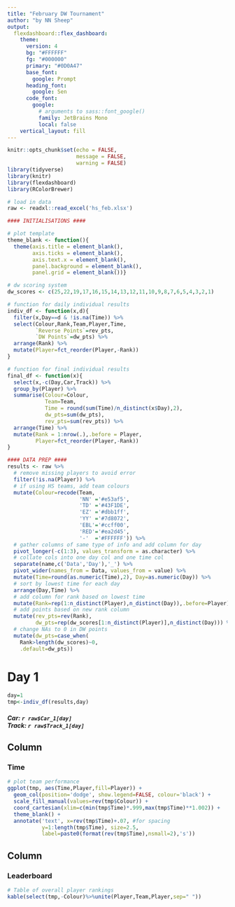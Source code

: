 ```yaml
---
title: "February DW Tournament"
author: "by NN Sheep"
output: 
  flexdashboard::flex_dashboard:
    theme: 
      version: 4
      bg: "#FFFFFF"
      fg: "#000000" 
      primary: "#0D0A47"
      base_font: 
        google: Prompt
      heading_font:
        google: Sen
      code_font:
        google: 
          # arguments to sass::font_google() 
          family: JetBrains Mono
          local: false
    vertical_layout: fill
---
```


```r
knitr::opts_chunk$set(echo = FALSE, 
                      message = FALSE, 
                      warning = FALSE)
library(tidyverse)
library(knitr)
library(flexdashboard)
library(RColorBrewer)

# load in data
raw <- readxl::read_excel('hs_feb.xlsx') 
```

```r
#### INITIALISATIONS ####

# plot template
theme_blank <- function(){
  theme(axis.title = element_blank(),
        axis.ticks = element_blank(),
        axis.text.x = element_blank(),
        panel.background = element_blank(),
        panel.grid = element_blank())}

# dw scoring system
dw_scores <- c(25,22,19,17,16,15,14,13,12,11,10,9,8,7,6,5,4,3,2,1)

# function for daily individual results
indiv_df <- function(x,d){
  filter(x,Day==d & !is.na(Time)) %>%
  select(Colour,Rank,Team,Player,Time,
         `Reverse Points`=rev_pts,
         `DW Points`=dw_pts) %>%
  arrange(Rank) %>%
  mutate(Player=fct_reorder(Player,-Rank))
}

# function for final individual results
final_df <- function(x){
  select(x,-c(Day,Car,Track)) %>%
  group_by(Player) %>%
  summarise(Colour=Colour,
            Team=Team,
            Time = round(sum(Time)/n_distinct(x$Day),2),
            dw_pts=sum(dw_pts),
            rev_pts=sum(rev_pts)) %>%
  arrange(Time) %>%
  mutate(Rank = 1:nrow(.),.before = Player,
         Player=fct_reorder(Player,-Rank))
}
```

``` r
#### DATA PREP ####
results <- raw %>%
  # remove missing players to avoid error
  filter(!is.na(Player)) %>%
  # if using HS teams, add team colours
  mutate(Colour=recode(Team, 
                       'NN' ='#e53af5',
                       'TD' ='#43F1DE',
                       'EZ' ='#dbb1ff',
                       'YY' ='#7d8072',
                       'EBL'='#ccff00',
                       'RED'='#ea2d45',
                       '-'  ='#FFFFFF')) %>% 
  # gather columns of same type of info and add column for day
  pivot_longer(-c(1:3), values_transform = as.character) %>%
  # collate cols into one day col and one time col
  separate(name,c('Data','Day'),'_') %>% 
  pivot_wider(names_from = Data, values_from = value) %>%
  mutate(Time=round(as.numeric(Time),2), Day=as.numeric(Day)) %>%
  # sort by lowest time for each day 
  arrange(Day,Time) %>%
  # add column for rank based on lowest time
  mutate(Rank=rep(1:n_distinct(Player),n_distinct(Day)),.before=Player) %>%
  # add points based on new rank column
  mutate(rev_pts=rev(Rank),
         dw_pts=rep(dw_scores[1:n_distinct(Player)],n_distinct(Day))) %>%
  # change NAs to 0 in DW points
  mutate(dw_pts=case_when(
    Rank>length(dw_scores)~0,
    .default=dw_pts))
```

# Day 1
```r
day=1
tmp<-indiv_df(results,day)
```
##### **Car: `r raw$Car_1[day]`** <br> **Track: `r raw$Track_1[day]`**

Column 
--------------
### Time 
```r
# plot team performance
ggplot(tmp, aes(Time,Player,fill=Player)) +
  geom_col(position='dodge', show.legend=FALSE, colour='black') +
  scale_fill_manual(values=rev(tmp$Colour)) +
  coord_cartesian(xlim=c(min(tmp$Time)*.999,max(tmp$Time)**1.002)) +
  theme_blank() + 
  annotate('text', x=rev(tmp$Time)+.07, #for spacing
           y=1:length(tmp$Time), size=2.5,
           label=paste0(format(rev(tmp$Time),nsmall=2),'s'))
```

Column {data-width=600}
--------------
### Leaderboard 
```r
# Table of overall player rankings
kable(select(tmp,-Colour)%>%unite(Player,Team,Player,sep=" "))
```



